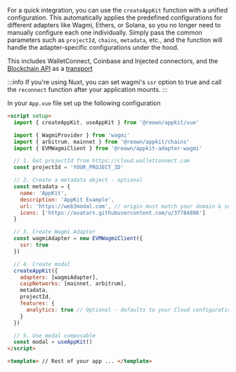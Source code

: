 For a quick integration, you can use the `createAppKit` function with a unified configuration. This automatically applies the predefined configurations for different adapters like Wagmi, Ethers, or Solana, so you no longer need to manually configure each one individually. Simply pass the common parameters such as `projectId`, `chains`, `metadata`, etc., and the function will handle the adapter-specific configurations under the hood.

This includes WalletConnect, Coinbase and Injected connectors, and the [Blockchain API](../../../../cloud/blockchain-api.mdx) as a [transport](https://wagmi.sh/core/api/createConfig#transports)

:::info
If you're using Nuxt, you can set wagmi's `ssr` option to true and call the `reconnect` function after your application mounts.
:::

In your `App.vue` file set up the following configuration

```html
<script setup>
  import { createAppKit, useAppKit } from '@reown/appkit/vue'

  import { WagmiProvider } from 'wagmi'
  import { arbitrum, mainnet } from '@reown/appkit/chains'
  import { EVMWagmiClient } from '@reown/appkit-adapter-wagmi'

  // 1. Get projectId from https://cloud.walletconnect.com
  const projectId = 'YOUR_PROJECT_ID'

  // 2. Create a metadata object - optional
  const metadata = {
    name: 'AppKit',
    description: 'AppKit Example',
    url: 'https://web3modal.com', // origin must match your domain & subdomain
    icons: ['https://avatars.githubusercontent.com/u/37784886']
  }

  // 3. Create Wagmi Adapter
  const wagmiAdapter = new EVMWagmiClient({
    ssr: true
  })

  // 4. Create modal
  createAppKit({
    adapters: [wagmiAdapter],
    caipNetworks: [mainnet, arbitrum],
    metadata,
    projectId,
    features: {
      analytics: true // Optional - defaults to your Cloud configuration
    }
  })

  // 5. Use modal composable
  const modal = useAppKit()
</script>

<template> // Rest of your app ... </template>
```
